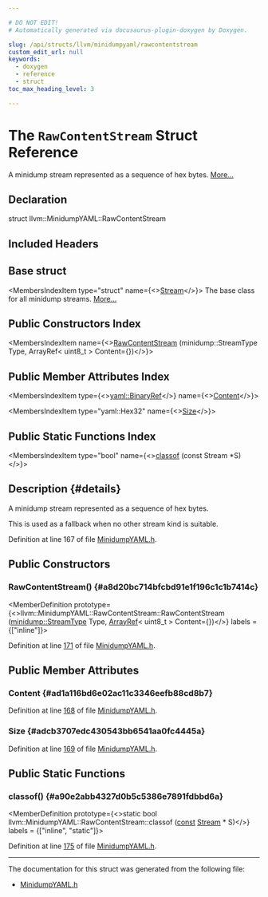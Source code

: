 ```yaml
---

# DO NOT EDIT!
# Automatically generated via docusaurus-plugin-doxygen by Doxygen.

slug: /api/structs/llvm/minidumpyaml/rawcontentstream
custom_edit_url: null
keywords:
  - doxygen
  - reference
  - struct
toc_max_heading_level: 3

---
```





# The `RawContentStream` Struct Reference

<DoxygenPage pluginConfig={pluginConfig}>

A minidump stream represented as a sequence of hex bytes. <a href="#details">More...</a>

## Declaration

<CodeBlock>struct llvm::MinidumpYAML::RawContentStream</CodeBlock>

## Included Headers

<IncludesList>
<IncludesListItem
  filePath="llvm/ObjectYAML/MinidumpYAML.h"
  permalink="/docs/api/files/include/include/llvm/include/llvm/objectyaml/minidumpyaml-h"
  isLocal="true" />
</IncludesList>

## Base struct

<MembersIndex>

<MembersIndexItem
  type="struct"
  name={<><a href="/docs/api/structs/llvm/minidumpyaml/stream">Stream</a></>}>
The base class for all minidump streams. <a href="/docs/api/structs/llvm/minidumpyaml/stream/#details">More...</a>
</MembersIndexItem>

</MembersIndex>

## Public Constructors Index

<MembersIndex>

<MembersIndexItem
  name={<><a href="#a8d20bc714bfcbd91e1f196c1c1b7414c">RawContentStream</a> (minidump::StreamType Type, ArrayRef&lt; uint8&#95;t &gt; Content=&#123;&#125;)</>}>
</MembersIndexItem>

</MembersIndex>

## Public Member Attributes Index

<MembersIndex>

<MembersIndexItem
  type={<><a href="/docs/api/classes/llvm/yaml/binaryref">yaml::BinaryRef</a></>}
  name={<><a href="#ad1a116bd6e02ac11c3346eefb88cd8b7">Content</a></>}>
</MembersIndexItem>

<MembersIndexItem
  type="yaml::Hex32"
  name={<><a href="#adcb3707edc430543bb6541aa0fc4445a">Size</a></>}>
</MembersIndexItem>

</MembersIndex>

## Public Static Functions Index

<MembersIndex>

<MembersIndexItem
  type="bool"
  name={<><a href="#a90e2abb4327d0b5c5386e7891fdbbd6a">classof</a> (const Stream &#42;S)</>}>
</MembersIndexItem>

</MembersIndex>

## Description {#details}

A minidump stream represented as a sequence of hex bytes.

This is used as a fallback when no other stream kind is suitable.

Definition at line 167 of file <a href="/docs/api/files/include/include/llvm/include/llvm/objectyaml/minidumpyaml-h">MinidumpYAML.h</a>.

<SectionDefinition>

## Public Constructors

### RawContentStream() {#a8d20bc714bfcbd91e1f196c1c1b7414c}

<MemberDefinition
  prototype={<>llvm::MinidumpYAML::RawContentStream::RawContentStream (<a href="/docs/api/namespaces/llvm/minidump/#aa8cbdda4c517e8f73a3f150077295280">minidump::StreamType</a> Type, <a href="/docs/api/classes/llvm/arrayref">ArrayRef</a>&lt; uint8&#95;t &gt; Content=&#123;&#125;)</>}
  labels = {["inline"]}>

Definition at line <a href="/docs/api/files/include/include/llvm/include/llvm/objectyaml/minidumpyaml-h/#l00171">171</a> of file <a href="/docs/api/files/include/include/llvm/include/llvm/objectyaml/minidumpyaml-h">MinidumpYAML.h</a>.
</MemberDefinition>

</SectionDefinition>

<SectionDefinition>

## Public Member Attributes

### Content {#ad1a116bd6e02ac11c3346eefb88cd8b7}

<MemberDefinition
  prototype="yaml::BinaryRef llvm::MinidumpYAML::RawContentStream::Content">

Definition at line <a href="/docs/api/files/include/include/llvm/include/llvm/objectyaml/minidumpyaml-h/#l00168">168</a> of file <a href="/docs/api/files/include/include/llvm/include/llvm/objectyaml/minidumpyaml-h">MinidumpYAML.h</a>.
</MemberDefinition>

### Size {#adcb3707edc430543bb6541aa0fc4445a}

<MemberDefinition
  prototype="yaml::Hex32 llvm::MinidumpYAML::RawContentStream::Size">

Definition at line <a href="/docs/api/files/include/include/llvm/include/llvm/objectyaml/minidumpyaml-h/#l00169">169</a> of file <a href="/docs/api/files/include/include/llvm/include/llvm/objectyaml/minidumpyaml-h">MinidumpYAML.h</a>.
</MemberDefinition>

</SectionDefinition>

<SectionDefinition>

## Public Static Functions

### classof() {#a90e2abb4327d0b5c5386e7891fdbbd6a}

<MemberDefinition
  prototype={<>static bool llvm::MinidumpYAML::RawContentStream::classof (<a href="/docs/api/files/lib/lib/target/lib/target/aarch64/aarch64promoteconstant-cpp/#a90f8350fecae261c25be85d38b451bff">const</a> <a href="/docs/api/structs/llvm/minidumpyaml/stream">Stream</a> &#42; S)</>}
  labels = {["inline", "static"]}>

Definition at line <a href="/docs/api/files/include/include/llvm/include/llvm/objectyaml/minidumpyaml-h/#l00175">175</a> of file <a href="/docs/api/files/include/include/llvm/include/llvm/objectyaml/minidumpyaml-h">MinidumpYAML.h</a>.
</MemberDefinition>

</SectionDefinition>

<hr/>

The documentation for this struct was generated from the following file:

<ul>
<li><a href="/docs/api/files/include/include/llvm/include/llvm/objectyaml/minidumpyaml-h">MinidumpYAML.h</a></li>
</ul>

</DoxygenPage>

